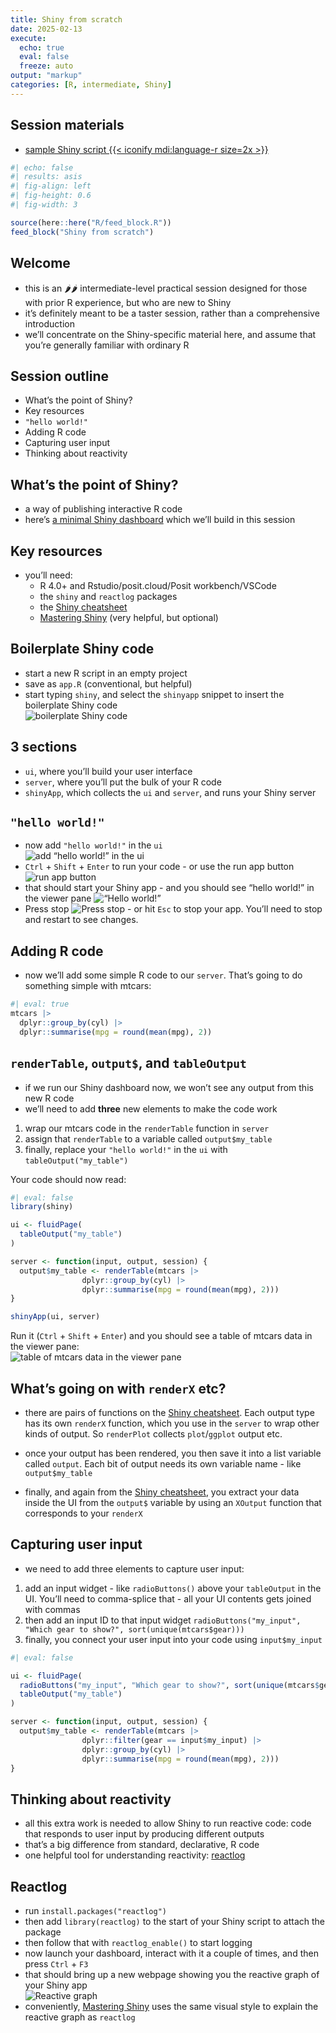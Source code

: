 ---
title: Shiny from scratch
date: 2025-02-13
execute: 
  echo: true
  eval: false
  freeze: auto
output: "markup"
categories: [R, intermediate, Shiny]
---

::: {.callout-note collapse="false" appearance="default" icon="true"}
## Session materials

-   [sample Shiny script {{< iconify mdi:language-r size=2x >}}](src/app.R)
:::

```{r}
#| echo: false
#| results: asis
#| fig-align: left
#| fig-height: 0.6
#| fig-width: 3

source(here::here("R/feed_block.R"))
feed_block("Shiny from scratch")

```

## Welcome

-   this is an 🌶🌶 intermediate-level practical session designed for those with prior R experience, but who are new to Shiny
-   it's definitely meant to be a taster session, rather than a comprehensive introduction
-   we'll concentrate on the Shiny-specific material here, and assume that you're generally familiar with ordinary R

## Session outline

-   What's the point of Shiny?
-   Key resources
-   `"hello world!"`
-   Adding R code
-   Capturing user input
-   Thinking about reactivity

## What's the point of Shiny?

-   a way of publishing interactive R code
-   here's [a minimal Shiny dashboard](https://l8865y-brendan-clarke.shinyapps.io/shiny_from_scratch/) which we'll build in this session

## Key resources

-   you'll need:
    -   R 4.0+ and Rstudio/posit.cloud/Posit workbench/VSCode
    -   the `shiny` and `reactlog` packages
    -   the [Shiny cheatsheet](https://shiny.posit.co/r/articles/start/cheatsheet/)
    -   [Mastering Shiny](https://mastering-shiny.org/) (very helpful, but optional)

## Boilerplate Shiny code

-   start a new R script in an empty project
-   save as `app.R` (conventional, but helpful)
-   start typing `shiny`, and select the `shinyapp` snippet to insert the boilerplate Shiny code </br> ![boilerplate Shiny code](images/clipboard-3563940101.png)

## 3 sections

-   `ui`, where you'll build your user interface
-   `server`, where you'll put the bulk of your R code
-   `shinyApp`, which collects the `ui` and `server`, and runs your Shiny server

## `"hello world!"`

-   now add `"hello world!"` in the `ui`</br>![add "hello world!" in the ui](images/clipboard-4221183305.png)
-   `Ctrl` + `Shift` + `Enter` to run your code - or use the run app button ![run app button](images/clipboard-229560138.png)
-   that should start your Shiny app - and you should see "hello world!" in the viewer pane !["Hello world!"](images/clipboard-1464337300.png)
-   Press stop ![Press stop](images/clipboard-20538929.png) - or hit `Esc` to stop your app. You'll need to stop and restart to see changes.

## Adding R code

-   now we'll add some simple R code to our `server`. That's going to do something simple with mtcars:

```{r}
#| eval: true
mtcars |>
  dplyr::group_by(cyl) |>
  dplyr::summarise(mpg = round(mean(mpg), 2))
```

## `renderTable`, `output$`, and `tableOutput`

-   if we run our Shiny dashboard now, we won't see any output from this new R code
-   we'll need to add **three** new elements to make the code work

1.  wrap our mtcars code in the `renderTable` function in `server`
2.  assign that `renderTable` to a variable called `output$my_table`
3.  finally, replace your `"hello world!"` in the `ui` with `tableOutput("my_table")`

Your code should now read:

```{r}
#| eval: false
library(shiny)

ui <- fluidPage(
  tableOutput("my_table")
)

server <- function(input, output, session) {
  output$my_table <- renderTable(mtcars |>
                dplyr::group_by(cyl) |>
                dplyr::summarise(mpg = round(mean(mpg), 2)))
}

shinyApp(ui, server)
```

Run it (`Ctrl` + `Shift` + `Enter`) and you should see a table of mtcars data in the viewer pane: </br> ![table of mtcars data in the viewer pane](images/clipboard-1764561615.png)

## What's going on with `renderX` etc?

-   there are pairs of functions on the [Shiny cheatsheet](https://shiny.posit.co/r/articles/start/cheatsheet/). Each output type has its own `renderX` function, which you use in the `server` to wrap other kinds of output. So `renderPlot` collects `plot`/`ggplot` output etc.

-   once your output has been rendered, you then save it into a list variable called `output`. Each bit of output needs its own variable name - like `output$my_table`

-   finally, and again from the [Shiny cheatsheet](https://shiny.posit.co/r/articles/start/cheatsheet/), you extract your data inside the UI from the `output$` variable by using an `XOutput` function that corresponds to your `renderX`

## Capturing user input

-   we need to add three elements to capture user input:

1.  add an input widget - like `radioButtons()` above your `tableOutput` in the UI. You'll need to comma-splice that - all your UI contents gets joined with commas
2.  then add an input ID to that input widget `radioButtons("my_input", "Which gear to show?", sort(unique(mtcars$gear)))`
3.  finally, you connect your user input into your code using `input$my_input`

```{r}
#| eval: false

ui <- fluidPage(
  radioButtons("my_input", "Which gear to show?", sort(unique(mtcars$gear))),
  tableOutput("my_table")
)

server <- function(input, output, session) {
  output$my_table <- renderTable(mtcars |>
                dplyr::filter(gear == input$my_input) |>
                dplyr::group_by(cyl) |>
                dplyr::summarise(mpg = round(mean(mpg), 2)))
}
```

## Thinking about reactivity

-   all this extra work is needed to allow Shiny to run reactive code: code that responds to user input by producing different outputs
-   that's a big difference from standard, declarative, R code
-   one helpful tool for understanding reactivity: [reactlog](https://rstudio.github.io/reactlog/)

## Reactlog

-   run `install.packages("reactlog")`
-   then add `library(reactlog)` to the start of your Shiny script to attach the package
-   then follow that with `reactlog_enable()` to start logging
-   now launch your dashboard, interact with it a couple of times, and then press `Ctrl` + `F3`
- that should bring up a new webpage showing you the reactive graph of your Shiny app </br>![Reactive graph](images/clipboard-3340920917.png)
- conveniently, [Mastering Shiny](https://mastering-shiny.org/reactive-graph.html) uses the same visual style to explain the reactive graph as `reactlog`
